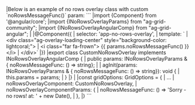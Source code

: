<framework-specific-section frameworks="angular">
|Below is an example of no rows overlay class with custom `noRowsMessageFunc()` param:
</framework-specific-section>

<framework-specific-section frameworks="angular">
```
|import {Component} from '@angular/core';
|import {INoRowsOverlayParams} from "ag-grid-community";
|import {INoRowsOverlayAngularComp} from "ag-grid-angular";
|
|@Component({
|    selector: 'app-no-rows-overlay',
|    template: `
|      &lt;div class="ag-overlay-loading-center" style="background-color: lightcoral;">
|        &lt;i class="far fa-frown"> {{ params.noRowsMessageFunc() }} &lt;/i>
|      &lt;/div>`
|})
|export class CustomNoRowsOverlay implements INoRowsOverlayAngularComp {
|    public params: INoRowsOverlayParams & { noRowsMessageFunc: () => string};
|
|    agInit(params: INoRowsOverlayParams & { noRowsMessageFunc: () => string}): void {
|        this.params = params;
|    }
|}
|
|const gridOptions: GridOptions = {
|  ...
|  noRowsOverlayComponent: CustomNoRowsOverlay,
|  noRowsOverlayComponentParams: {
|    noRowsMessageFunc: () => 'Sorry - no rows! at: ' + new Date(),
|  },
|}
```
</framework-specific-section>
